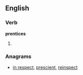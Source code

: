 ==English==

===Verb===
'''prentices'''

# {{third-person singular of|[[prentice]]}}

===Anagrams===
* [[in respect#English|in respect]], [[prescient#English|prescient]], [[reinspect#English|reinspect]]